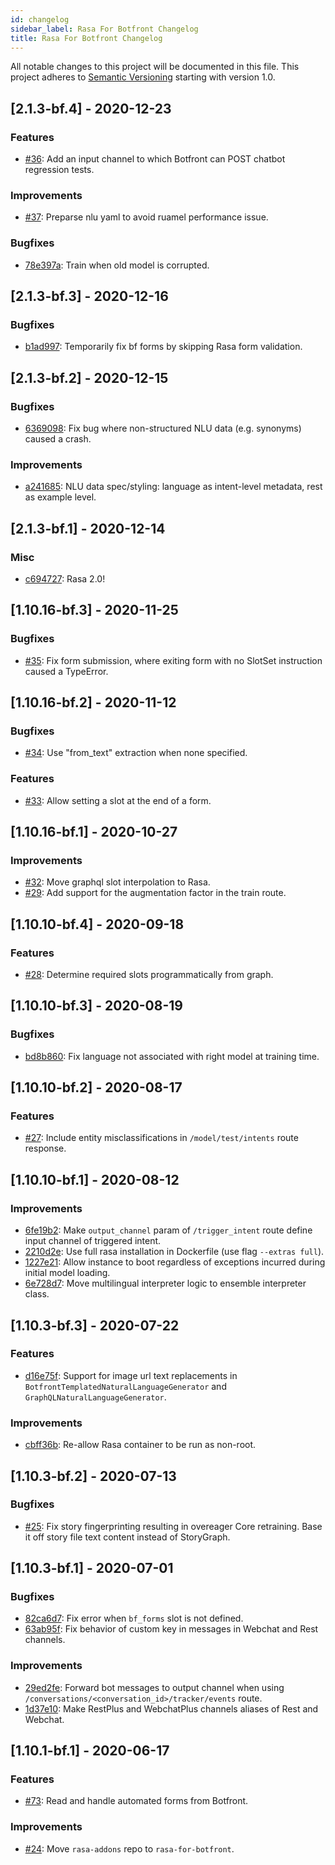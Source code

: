 ```yaml
---
id: changelog
sidebar_label: Rasa For Botfront Changelog
title: Rasa For Botfront Changelog
---
```


All notable changes to this project will be documented in this file.
This project adheres to [Semantic Versioning](https://semver.org/) starting with version 1.0.

<!-- You should **NOT** be adding new change log entries to this file, this
file is managed by ``towncrier``.

You **may** edit previous change logs to fix problems like typo corrections or such.
You can find more information on how to add a new change log entry at
https://github.com/RasaHQ/rasa/tree/master/changelog/ . -->

<!-- TOWNCRIER -->

## [2.1.3-bf.4] - 2020-12-23

### Features

- [#36](https://github.com/botfront/rasa-for-botfront/pull/36): Add an input channel to which Botfront can POST chatbot regression tests.

### Improvements

- [#37](https://github.com/botfront/rasa-for-botfront/pull/37): Preparse nlu yaml to avoid ruamel performance issue.

### Bugfixes

- [78e397a](https://github.com/botfront/rasa-for-botfront/commit/78e397ad00ff7c25c3a8ea6fd21dc0cd15b90bcf): Train when old model is corrupted.

## [2.1.3-bf.3] - 2020-12-16

### Bugfixes

- [b1ad997](https://github.com/botfront/rasa-for-botfront/commit/b1ad99753eff8dd914c5e1d0627f5aa1e5873c02): Temporarily fix bf forms by skipping Rasa form validation.

## [2.1.3-bf.2] - 2020-12-15

### Bugfixes

- [6369098](https://github.com/botfront/rasa-for-botfront/commit/636909871736b3c3685143764f6a7f86bc1a1fd1): Fix bug where non-structured NLU data (e.g. synonyms) caused a crash.

### Improvements

- [a241685](https://github.com/botfront/rasa-for-botfront/commit/a2416856e5eeb7eca25c4f03aaa570cb52e465db): NLU data spec/styling: language as intent-level metadata, rest as example level.

## [2.1.3-bf.1] - 2020-12-14

### Misc

- [c694727](https://github.com/botfront/rasa-for-botfront/commit/c694727bd4acca252f0716a5d58b8a9a1c2bdaf9): Rasa 2.0!

## [1.10.16-bf.3] - 2020-11-25

### Bugfixes

- [#35](https://github.com/botfront/rasa-for-botfront/pull/35): Fix form submission, where exiting form with no SlotSet instruction caused a TypeError.

## [1.10.16-bf.2] - 2020-11-12

### Bugfixes

- [#34](https://github.com/botfront/rasa-for-botfront/pull/34): Use "from_text" extraction when none specified.

### Features

- [#33](https://github.com/botfront/rasa-for-botfront/pull/33): Allow setting a slot at the end of a form.

## [1.10.16-bf.1] - 2020-10-27

### Improvements

- [#32](https://github.com/botfront/rasa-for-botfront/pull/32): Move graphql slot interpolation to Rasa.
- [#29](https://github.com/botfront/rasa-for-botfront/pull/29): Add support for the augmentation factor in the train route.

## [1.10.10-bf.4] - 2020-09-18

### Features

- [#28](https://github.com/botfront/rasa-for-botfront/pull/28): Determine required slots programmatically from graph.

## [1.10.10-bf.3] - 2020-08-19

### Bugfixes

- [bd8b860](https://github.com/botfront/rasa-for-botfront/commit/bd8b860c0435b52c0d391816e9a71d18e9c12ef4): Fix language not associated with right model at training time.

## [1.10.10-bf.2] - 2020-08-17

### Features

- [#27](https://github.com/botfront/rasa-for-botfront/pull/27): Include entity misclassifications in `/model/test/intents` route response.

## [1.10.10-bf.1] - 2020-08-12

### Improvements

- [6fe19b2](https://github.com/botfront/rasa-for-botfront/commit/6fe19b21d489d9b6468951ba5310799fe3daf8ba): Make `output_channel` param of `/trigger_intent` route define input channel of triggered intent.
- [2210d2e](https://github.com/botfront/rasa-for-botfront/commit/2210d2e8db38a47991f7f202da6c01df2b4edf27): Use full rasa installation in Dockerfile (use flag `--extras full`).
- [1227e21](https://github.com/botfront/rasa-for-botfront/commit/1227e2171eabeed7818639318a2e4cca348ffc31): Allow instance to boot regardless of exceptions incurred during initial model loading.
- [6e728d7](https://github.com/botfront/rasa-for-botfront/commit/6e728d74b92dd0bd98fae63bd6d3e4e989b80c66): Move multilingual interpreter logic to ensemble interpreter class.

## [1.10.3-bf.3] - 2020-07-22

### Features

- [d16e75f](https://github.com/botfront/rasa-for-botfront/commit/d16e75fc1b4461bcdc1168ea7a16bf322f977ca7): Support for image url text replacements in `BotfrontTemplatedNaturalLanguageGenerator` and `GraphQLNaturalLanguageGenerator`.

### Improvements
- [cbff36b](https://github.com/botfront/rasa-for-botfront/commit/cbff36b7704baecda63720473456777daad968a5): Re-allow Rasa container to be run as non-root.

## [1.10.3-bf.2] - 2020-07-13

### Bugfixes

- [#25](https://github.com/botfront/rasa-for-botfront/pull/25): Fix story fingerprinting resulting in overeager Core retraining. Base it off story file text content instead of StoryGraph.

## [1.10.3-bf.1] - 2020-07-01

### Bugfixes

- [82ca6d7](https://github.com/botfront/rasa-for-botfront/commit/82ca6d797d2c8ce4100bc026a6e7c29abce38a7d): Fix error when `bf_forms` slot is not defined.
- [63ab95f](https://github.com/botfront/rasa-for-botfront/commit/63ab95f76df9af451d352f044817e9682488253b): Fix behavior of custom key in messages in Webchat and Rest channels.

### Improvements

- [29ed2fe](https://github.com/botfront/rasa-for-botfront/commit/29ed2fe14c017c065dbed5901a2ce438c28790c3): Forward bot messages to output channel when using `/conversations/<conversation_id>/tracker/events` route.
- [1d37e10](https://github.com/botfront/rasa-for-botfront/commit/1d37e1032c9f1a0796b3b0576754bf459aed71ec): Make RestPlus and WebchatPlus channels aliases of Rest and Webchat.

## [1.10.1-bf.1] - 2020-06-17

### Features

- [#73](https://github.com/botfront/rasa-for-botfront/pull/23): Read and handle automated forms from Botfront.

### Improvements

- [#24](https://github.com/botfront/rasa-for-botfront/pull/24): Move `rasa-addons` repo to `rasa-for-botfront`.
